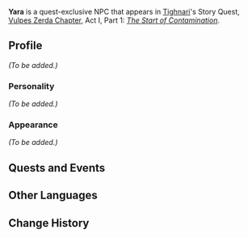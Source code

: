 {{Meta
<!-- Remove this template after adding the missing info -->
|missing_NPC_profile  = yes
}}
{{Character Infobox
|type             = Quest NPC
|image            = NPC Yara.png
|region           = Sumeru

|ancestry         = <!-- Clan/family -->
|father           = 
|mother           = Asha
|spouse           = 
|sibling          = 
|child            = 
|relative         = 

|voiceEN          = 
|voiceCN          = 
|voiceJP          = 
}}
'''Yara''' is a quest-exclusive NPC that appears in [[Tighnari]]'s Story Quest, [[Vulpes Zerda Chapter]], Act I, Part 1: ''[[The Start of Contamination]]''.

==Profile==
<!-- Detailed story/lore information goes here. -->
''(To be added.)''

===Personality===
''(To be added.)''

===Appearance===
<!-- Keep appearance section short and concise. Limit to 2 paragraphs with 3-4 sentences each. -->
''(To be added.)''

==Quests and Events==
{{Quests and Events}}
<!--
==Trivia==
* 
-->
==Other Languages==
{{Other Languages
|default_hidden = 1
|en      = Yara
|zhs     = 亚拉
|zhs_rm  = Yàlā
|zht     = 亞拉
|zht_rm  = Yàlā
|ja      = ヤラ
|ja_rm   = Yara
|ko      = 야라
|ko_rm   = Yara
|es      = Yara
|fr      = Yara
|ru      = Яра
|th      = Yara
|vi      = Yara
|de      = Yara
|id      = Yara
|pt      = Yara
|tr      = Yara
|it      = Yara
}}

==Change History==
{{Change History|3.0}}
<!--
==References==
{{Reflist}}
-->
